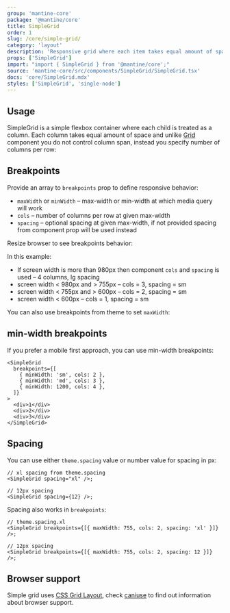 ```yaml
---
group: 'mantine-core'
package: '@mantine/core'
title: SimpleGrid
order: 1
slug: /core/simple-grid/
category: 'layout'
description: 'Responsive grid where each item takes equal amount of space'
props: ['SimpleGrid']
import: "import { SimpleGrid } from '@mantine/core';"
source: 'mantine-core/src/components/SimpleGrid/SimpleGrid.tsx'
docs: 'core/SimpleGrid.mdx'
styles: ['SimpleGrid', 'single-node']
---
```



## Usage

SimpleGrid is a simple flexbox container where each child is treated as a column.
Each column takes equal amount of space and unlike [Grid](/core/grid/) component you do not control column span,
instead you specify number of columns per row:

<Demo data={SimpleGridDemos.configurator} />

## Breakpoints

Provide an array to `breakpoints` prop to define responsive behavior:

- `maxWidth` or `minWidth` – max-width or min-width at which media query will work
- `cols` – number of columns per row at given max-width
- `spacing` – optional spacing at given max-width, if not provided spacing from component prop will be used instead

Resize browser to see breakpoints behavior:

<Demo data={SimpleGridDemos.breakpoints} />

In this example:

- If screen width is more than 980px then component `cols` and `spacing` is used – 4 columns, lg spacing
- screen width < 980px and > 755px – cols = 3, spacing = sm
- screen width < 755px and > 600px – cols = 2, spacing = sm
- screen width < 600px – cols = 1, spacing = sm

You can also use breakpoints from theme to set `maxWidth`:

<Demo data={SimpleGridDemos.themeBreakpoints} />

## min-width breakpoints

If you prefer a mobile first approach, you can use min-width breakpoints:

```tsx
<SimpleGrid
  breakpoints={[
    { minWidth: 'sm', cols: 2 },
    { minWidth: 'md', cols: 3 },
    { minWidth: 1200, cols: 4 },
  ]}
>
  <div>1</div>
  <div>2</div>
  <div>3</div>
</SimpleGrid>
```

## Spacing

You can use either `theme.spacing` value or number value for spacing in px:

```tsx
// xl spacing from theme.spacing
<SimpleGrid spacing="xl" />;

// 12px spacing
<SimpleGrid spacing={12} />;
```

Spacing also works in `breakpoints`:

```tsx
// theme.spacing.xl
<SimpleGrid breakpoints={[{ maxWidth: 755, cols: 2, spacing: 'xl' }]} />;

// 12px spacing
<SimpleGrid breakpoints={[{ maxWidth: 755, cols: 2, spacing: 12 }]} />;
```

## Browser support

Simple grid uses [CSS Grid Layout](https://developer.mozilla.org/en-US/docs/Web/CSS/CSS_Grid_Layout),
check [caniuse](https://caniuse.com/css-grid) to find out information about browser support.
